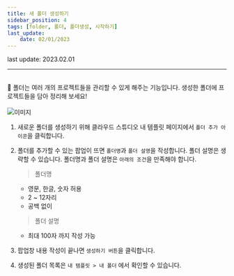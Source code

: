 ```yaml
---
title: 새 폴더 생성하기
sidebar_position: 4
tags: [folder, 폴더, 폴더생성, 시작하기]
last_update:
    date: 02/01/2023
---
```



<span className="theme-doc-version-badge badge badge--secondary">
    last update: 2023.02.01
</span>

<hr />
<br />
📁 폴더는 여러 개의 프로젝트들을 관리할 수 있게 해주는 기능입니다. 생성한 폴더에
프로젝트들을 담아 정리해 보세요!

<br />
<br />

<div className={styles.imgWrap}>
    <img src={createFolder} alt="이미지" />
</div>

1. 새로운 폴더를 생성하기 위해 클라우드 스튜디오 내 템플릿 페이지에서 `폴더 추가 아이콘`을 클릭합니다.
2. 폴더를 추가할 수 있는 팝업이 뜨면 `폴더명`과 `폴더 설명`을 작성합니다. 폴더 설명은 생략할 수 있습니다.
   폴더명과 폴더 설명은 `아래의 조건`을 만족해야 합니다.

    > 폴더명

    - 영문, 한글, 숫자 허용
    - 2 ~ 12자리
    - 공백 없이

    > 폴더 설명

    - 최대 100자 까지 작성 가능

3. 팝업창 내용 작성이 끝나면 `생성하기 버튼`을 클릭합니다.
4. 생성된 폴더 목록은 `내 템플릿 > 내 폴더` 에서 확인할 수 있습니다.
